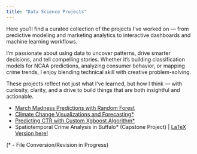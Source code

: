 ```yaml
---
title: "Data Science Projects"
---
```


Here you’ll find a curated collection of the projects I’ve worked on — from predictive modeling and marketing analytics to interactive dashboards and machine learning workflows. 

I’m passionate about using data to uncover patterns, drive smarter decisions, and tell compelling stories. Whether it’s building classification models for NCAA predictions, analyzing consumer behavior, or mapping crime trends, I enjoy blending technical skill with creative problem-solving. 

These projects reflect not just what I’ve learned, but how I think — with curiosity, clarity, and a drive to build things that are both insightful and actionable.

- [March Madness Predictions with Random Forest](proj1.qmd)
- [Climate Change Visualizations and Forecasting*](climateChangeVisualizations.qmd)
- [Predicting CTR with Custom Xgboost Algorithm*](CustomXgboostAlgo.qmd)
- Spatiotemporal Crime Analysis in Buffalo* (Capstone Project) | [LaTeX Version here!](researchproject.pdf)

(* - File Conversion/Revision in Progress)